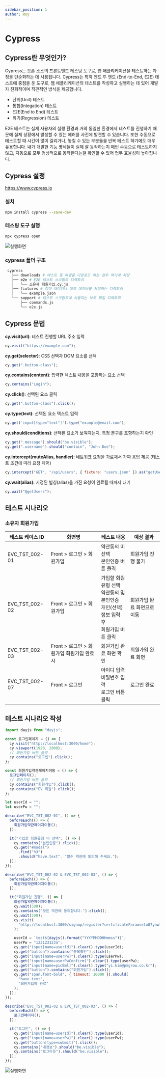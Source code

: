```yaml
---
sidebar_position: 1
author: Roy
---
```



# Cypress

## Cypress란 무엇인가?

Cypress는 오픈 소스의 <UnderLine>프론트엔드 테스팅 도구</UnderLine>로, 웹 애플리케이션을 테스트하는 과정을 단순화하는 데 사용됩니다. Cypress는 특히 엔드 투 엔드 (End-to-End, E2E) 테스트에 중점을 둔 도구로, <UnderLine>웹 애플리케이션의 테스트를 작성하고 실행하는 데 있어 개발자 친화적이며 직관적인 방식</UnderLine>을 제공합니다.

- <UnderLine>단위(Unit) 테스트</UnderLine>
- <UnderLine>통합(Integation) 테스트</UnderLine>
- <Highlight>E2E(End to End) 테스트</Highlight>
- <UnderLine>회귀(Regression) 테스트</UnderLine>

E2E 테스트는 <UnderLine>실제 사용자의 실행 환경과 거의 동일한 환경에서 테스트를 진행</UnderLine>하기 때문에 실제 상황에서 발생할 수 있는 에러를 사전에 발견할 수 있습니다. 또한 <Highlight>수동으로 테스트할 때 시간이 많이 걸리거나, 놓칠 수 있는 부분들을 반복 테스트 하기에도 매우 유용</Highlight>합니다. 내가 개발한 기능 명세들이 실제 잘 동작하는지 매번 수동으로 테스트하지 않고, 자동으로 모두 정상적으로 동작한다는걸 확인할 수 있어 업무 효율성이 높아집니다.

## Cypress 설정

https://www.cypress.io

### 설치

```bash
npm install cypress --save-dev
```

### 테스팅 도구 실행

```bash
npx cypress open
```

![실행화면](./img/2-1.png)

### cypress 폴더 구조

```bash
 cypress
   ├── downloads # 테스트 중 파일을 다운로드 하는 경우 여기에 저장
   ├── e2e # E2E 테스트 스크립트 디렉토리
   │   └── 소유자 회원가입.cy.js
   ├── fixtures # 정적 데이터나 예제 데이터를 저장하는 디렉토리
   │   └── example.json
   └── support # 테스트 스크립트에 사용되는 보조 파일 디렉토리
       ├── commands.js
       └── e2e.js
```

## Cypress 문법

**cy.visit(url)**: 테스트 진행할 URL 주소 입력

```js
cy.visit("https://example.com");
```

**cy.get(selector)**: CSS 선택자 DOM 요소를 선택

```js
cy.get(".button-class");
```

**cy.contains(content)**: 입력한 텍스트 내용을 포함하는 요소 선택

```js
cy.contains("Login");
```

**cy.click()**: 선택된 요소 클릭

```js
cy.get(".button-class").click();
```

**cy.type(text)**: 선택된 요소 텍스트 입력

```js
cy.get('input[type="text"]').type("example@email.com");
```

**cy.should(conditions)**: 선택된 요소가 보여지는지, 특정 문구를 포함하는지 확인

```js
cy.get(".message").should("be.visible");
cy.get(".username").should("contain", "John Doe");
```

**cy.intercept(routeAlias, handler)**: 네트워크 요청을 가로채서 가짜 응답 제공 (테스트 조건에 따라 요청 제어)

```js
cy.intercept("GET", "/api/users", { fixture: "users.json" }).as("getUsers");
```

**cy.wait(alias)**: 지정된 별칭(alias)을 가진 요청이 완료될 때까지 대기

```js
cy.wait("@getUsers");
```

## 테스트 시나리오

### 소유자 회원가입

| 테스트 케이스 ID | 화면명                                     | 테스트 내용                                                                                          | 예상 결과                   |
| ---------------- | ------------------------------------------ | ---------------------------------------------------------------------------------------------------- | --------------------------- |
| EVC_TST_002-01   | Front > 로그인 > 회원가입                  | 약관동의 미 선택<br/>본인인증 버튼 클릭                                                              | 회원가입 진행 불가          |
| EVC_TST_002-02   | Front > 로그인 > 회원가입                  | 가입할 회원유형 선택<br/>약관동의 및 본인인증<br/>개인(선택)<br/>정보 입력 후<br/>회원가입 버튼 클릭 | 회원가입 완료 화면으로 이동 |
| EVC_TST_002-03   | Front > 로그인 > 회원가입 회원가입 완료 시 | 회원가입 완료 화면 확인                                                                              | 회원가입 완료 화면          |
| EVC_TST_002-07   | Front > 로그인                             | 아이디 입력<br/>비밀번호 입력<br/>로그인 버튼 클릭                                                   | 로그인 완료                 |

## 테스트 시나리오 작성

```js
import dayjs from "dayjs";

const 로그인페이지 = () => {
  cy.visit("http://localhost:3000/home");
  cy.viewport(1920, 2000);
  // 회원가입 버튼 클릭
  cy.contains("로그인").click();
};

const 회원가입약관페이지이동 = () => {
  로그인페이지();
  // 회원가입 버튼 클릭
  cy.contains("회원가입").click();
  cy.contains("EV 회원").click();
};

let userId = "";
let userPw = "";

describe("EVC_TST_002-01", () => {
  beforeEach(() => {
    회원가입약관페이지이동();
  });

  it("가입할 회원유형 미 선택", () => {
    cy.contains("본인인증").click();
    cy.get("#modal")
      .find("h3")
      .should("have.text", "필수 약관에 동의해 주세요.");
  });
});

describe("EVC_TST_002-02 & EVC_TST_002-03", () => {
  beforeEach(() => {
    회원가입약관페이지이동();
  });

  it("회원가입 진행", () => {
    회원가입약관페이지이동();
    cy.wait(500);
    cy.contains("모든 약관에 동의합니다.").click();
    cy.wait(500);
    cy.visit(
      "http://localhost:3000/signup/register?certificateParams=to87ynwtmv0tr9Ey6KrLHrlpnL3su0mQFUj8MsDksUsunziqFltDo061utqoJyEeD1aF2T2scV9pRTxeCtgK5isHK1aYzcqG5hb6p2R5xj7WUxHPWSBKaf0g/PH3YUlJ8S6zDNz/KTc8Me0qz7ZdKS1gQUILcu66/QF/AbSua%20DlIPq2zgLp5gfst1tyeHVEypfYz/eLaw%20XeMxsM7hI9THDGSz4n7By0brhKMlq%20Z4SoDgwysA1CydFMGkbqe7Sg3OMxvijnSycbgMPggJgdYd2WceSCiQ/Dz534GsSI2xhzKIlXqicsJ70K47/woW9GQbh81%20bCiguMdRlz0cG8XouLOyvz9skb/AJNFX1CZ3JJIS9Rs5%20dJfzkUUukFi2kevaagGWTryzcFbQoQoF0Iwg7OyMuNhRIkzwEgBTlogVySklL0YsZtMRyhMS1SAkfTZxciREG8AxznNUElAGvd%20Ug165J4fdwAj6ap4%20g2c8l9cfQHRk8gO36JyTXvWi"
    );

    userId = `test${dayjs().format("YYYYMMDDHHmmss")}`;
    userPw = "123123123a";
    cy.get("input[name=userId]").clear().type(userId);
    cy.get("button").contains("중복확인").click();
    cy.get("input[name=userPw]").clear().type(userPw);
    cy.get("input[name=userPwConfirm]").clear().type(userPw);
    cy.get("input[name=picEml]").clear().type("yi.kim@pmgrow.co.kr");
    cy.get("button").contains("회원가입").click();
    cy.get("span.font-bold", { timeout: 10000 }).should(
      "have.text",
      "회원가입이 완료"
    );
  });
});

describe("EVC_TST_002-02 & EVC_TST_002-03", () => {
  beforeEach(() => {
    로그인페이지();
  });

  it("로그인", () => {
    cy.get("input[name=userId]").clear().type(userId);
    cy.get("input[name=userPw]").clear().type(userPw);
    cy.get("button[type=submit]").click();
    cy.contains("내정보").should("be.visible");
    cy.contains("로그아웃").should("be.visible");
  });
});
```

![실행화면](./img/2-6.gif)
